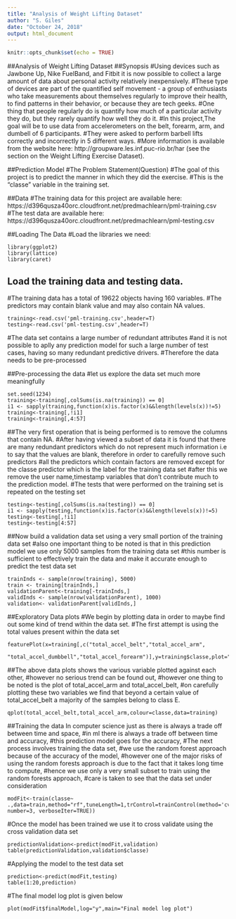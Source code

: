 ---
title: "Analysis of Weight Lifting Dataset"
author: "S. Giles"
date: "October 24, 2018"
output: html_document
---

```{r setup, include=FALSE}
knitr::opts_chunk$set(echo = TRUE)
```

##Analysis of Weight Lifting Dataset
##Synopsis
#Using devices such as Jawbone Up, Nike FuelBand, and Fitbit it is now possible to collect a large amount of data about personal activity relatively inexpensively.
#These type of devices are part of the quantified self movement - a group of enthusiasts who take measurements about themselves regularly to improve their health, to find patterns in their behavior, or because they are tech geeks. 
#One thing that people regularly do is quantify how much of a particular activity they do, but they rarely quantify how well they do it. 
#In this project,The goal will be to use data from accelerometers on the belt, forearm, arm, and dumbell of 6 participants.
#They were asked to perform barbell lifts correctly and incorrectly in 5 different ways.
#More information is available from the website here: http://groupware.les.inf.puc-rio.br/har (see the section on the Weight Lifting Exercise Dataset).

##Prediction Model
#The Problem Statement(Question)
#The goal of this project is to predict the manner in which they did the exercise. 
#This is the "classe" variable in the training set.

##Data
#The training data for this project are available here: https://d396qusza40orc.cloudfront.net/predmachlearn/pml-training.csv
#The test data are available here: https://d396qusza40orc.cloudfront.net/predmachlearn/pml-testing.csv

##Loading The Data
#Load the libraries we need:
```{}
library(ggplot2)
library(lattice)
library(caret)
```


## Load the training data and testing data.
#The training data has a total of 19622 objects having 160 variables.
#The predictors may contain blank value and may also contain NA values.

```{}
training<-read.csv('pml-training.csv',header=T)
testing<-read.csv('pml-testing.csv',header=T)
```

#The data set contains a large number of redundant attributes 
#and it is not possible to aplly any prediction model for such a large number of test cases, having so many redundant predictive drivers. 
#Therefore the data needs to be pre-processed

##Pre-processing the data
#let us explore the data set much more meaningfully 

```{}
set.seed(1234)
training<-training[,colSums(is.na(training)) == 0]
i1 <- sapply(training,function(x)is.factor(x)&&length(levels(x))!=5)
training<-training[,!i1]
training<-training[,4:57]
```



##The very first operation that is being performed is to remove the columns that contain NA.
#After having viewed a subset of data it is found that there are many redundant predictors which do not represent much information i.e to say that the values are blank, therefore in order to carefully remove such predictors
#all the predictors which contain factors are removed except for the classe predictor which is the label for the training data set
#after this we remove the user name,timestamp variables that don't contribute much to the prediction model. 
#The tests that were performed on the training set is repeated on the testing set

```{}
testing<-testing[,colSums(is.na(testing)) == 0]
i1 <- sapply(testing,function(x)is.factor(x)&&length(levels(x))!=5)
testing<-testing[,!i1]
testing<-testing[4:57]
```


##Now build a validation data set using a very small portion of the training data set
#also one important thing to be noted is that in this prediction model we use only 5000 samples from the training data set
#this number is sufficient to effectively train the data and make it accurate enough to predict the test data set

```{}
trainInds <- sample(nrow(training), 5000)
train <- training[trainInds,]
validationParent<-training[-trainInds,]
validInds <- sample(nrow(validationParent), 1000)
validation<- validationParent[validInds,]
```


##Exploratory Data plots
#We begin by plotting data in order to maybe find out some kind of trend within the data set. 
#The first attempt is using the total values present within the data set

```{}
featurePlot(x=training[,c("total_accel_belt","total_accel_arm",
                  "total_accel_dumbbell","total_accel_forearm")],y=training$classe,plot="pairs")
```


##The above data plots shows the various variable plotted against each other,
#however no serious trend can be found out, 
#however one thing to be noted is the plot of total_accel_arm and total_accel_belt, 
#on carefully plotting these two variables we find that beyond a certain value of total_accel_belt a majority of the samples belong to class E.

```{}
qplot(total_accel_belt,total_accel_arm,colour=classe,data=training)
```


##Training the data In computer science just as there is always a trade off between time and space, 
#in ml there is always a trade off between time and accuracy, 
#this prediction model goes for the accuracy, 
#The next process involves training the data set, 
#we use the random forest approach because of the accuracy of the model, 
#however one of the major risks of using the random forests approach is due to the fact that it takes long time to compute,
#hence we use only a very small subset to train using the random forests approach,
#care is taken to see that the data set under consideration

```{}
modFit<-train(classe~ .,data=train,method="rf",tuneLength=1,trControl=trainControl(method='cv', number=3, verboseIter=TRUE))
```

#Once the model has been trained we use it to cross validate using the cross validation data set

```{}
predictionValidation<-predict(modFit,validation)
table(predictionValidation,validation$classe)
```

#Applying the model to the test data set

```{}
prediction<-predict(modFit,testing)
table(1:20,prediction)
```

#The final model log plot is given below

```{}
plot(modFit$finalModel,log="y",main="Final model log plot")
```
















